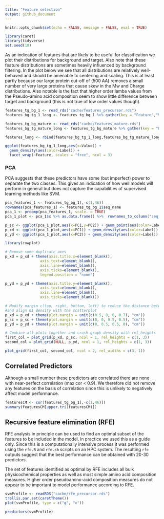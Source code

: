 ```yaml
---
title: "Feature selection"
output: github_document
---
```


```r
knitr::opts_chunk$set(echo = FALSE, message = FALSE, eval = TRUE)
```

```r
library(caret)
library(tidyverse)
set.seed(10)
```

As an indication of features that are likely to be useful for classification we plot their distributions for background and target. Also note that these feature distributions are sometimes heavily influenced by background filtering. In the plot below we see that all distributions are relatively well-behaved and should be amenable to centering and scaling. This is at least partly because our large protein cut-off of (500 AA) removes a small number of very large proteins that cause skew in the Mw and Charge distributions. Also notable is the fact that higher order lamba values from the Pseudo-amino acid composition seem to show little difference between target and background (this is not true of low order values though).

```r
features_tg_bg_1 <- read_rds("cache/features_precursor.rds")
features_bg_tg_1_long <- features_tg_bg_1 %>% gather(key = "Feature","Value",-seq_name,-Label) %>% add_column(database="precursors")

features_tg_bg_mature <- read_rds("cache/features_mature.rds")
features_bg_tg_mature_long <- features_tg_bg_mature %>% gather(key = "Feature","Value",-seq_name,-Label) %>% add_column(database="mature")

features_long <- rbind(features_bg_tg_1_long,features_bg_tg_mature_long)

ggplot(features_bg_tg_1_long,aes(x=Value)) + 
  geom_density(aes(color=Label)) + 
  facet_wrap(~Feature, scales = "free", ncol = 3)
```


### PCA

PCA suggests that these predictors have some (but imperfect) power to separate the two classes. This gives an indication of how well models will perform in general but does not capture the capabilities of supervised learning methods like SVM.

```r
pca_features_1 <- features_tg_bg_1[,-c(1,46)]
rownames(pca_features_1) <- features_tg_bg_1$seq_name
pca_1 <- prcomp(pca_features_1, scale. = TRUE)
pca_1_plot <- pca_1$x %>% as.data.frame() %>%  rownames_to_column("seq_name") %>% left_join(features_tg_bg_1)

p_sc <- ggplot(pca_1_plot,aes(x=PC1,y=PC2)) + geom_point(aes(color=Label)) + theme(legend.position = "none")
p_xd <- ggplot(pca_1_plot,aes(x=PC1)) + geom_density(aes(color=Label))
p_yd <- ggplot(pca_1_plot,aes(x=PC2)) + geom_density(aes(color=Label)) + coord_flip()

library(cowplot)

# Remove some duplicate axes
p_xd = p_xd + theme(axis.title.x=element_blank(),
				axis.text=element_blank(),
				axis.line=element_blank(),
				axis.ticks=element_blank(),
				legend.position = "none")

p_yd = p_yd + theme(axis.title.y=element_blank(),
				axis.text=element_blank(),
				axis.line=element_blank(),
				axis.ticks=element_blank())

# Modify margin c(top, right, bottom, left) to reduce the distance between plots
#and align G1 density with the scatterplot
p_xd = p_xd + theme(plot.margin = unit(c(0.5, 0, 0, 0.7), "cm"))
p_sc = p_sc + theme(plot.margin = unit(c(0, 0, 0.5, 0.5), "cm"))
p_yd = p_yd + theme(plot.margin = unit(c(0, 0.5, 0.5, 0), "cm"))

# Combine all plots together and crush graph density with rel_heights
first_col = plot_grid(p_xd, p_sc, ncol = 1, rel_heights = c(1, 3))
second_col = plot_grid(NULL, p_yd, ncol = 1, rel_heights = c(1, 3))

plot_grid(first_col, second_col, ncol = 2, rel_widths = c(3, 1))
```

## Correlated Predictors

Although a small number these predictors are correlated there are none with near-perfect correlation (max cor < 0.9). We therefore did not remove any features on the basis of correlation since this is unlikely to negatively affect model performance. 

```r
featuresCM <- cor(features_tg_bg_1[,-c(1,46)])
summary(featuresCM[upper.tri(featuresCM)])
```

## Recursive feature elimination (RFE)

RFE analysis in principle can be used to find an optimal subset of the features to be included in the model. In practice we used this as a guide only. Since this is a computationally intensive process it was performed using the `rfe.R` and `rfe.sh` scripts on an HPC system. The resulting `rfe` outputs suggest that the best performance can be obtained with 20-30 predictors.  

The set of features identified as optimal by RFE includes all bulk physicochemical properties as well as most simple amino acid composition measures. Higher order pseudoamino-acid composition measures do not appear to be important to model performance according to  RFE.

```r
svmProfile <- readRDS("cache/rfe_precursor.rds")
trellis.par.set(caretTheme())
plot(svmProfile, type = c("g", "o"))
```

```r
predictors(svmProfile)
```


